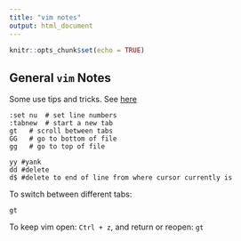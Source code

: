 ```yaml
---
title: "vim notes"
output: html_document
---
```


```r
knitr::opts_chunk$set(echo = TRUE)
```

## General `vim` Notes


Some use tips and tricks. See [here](https://ryanpeek.org/radseq/background_bash.html)

```
:set nu  # set line numbers
:tabnew  # start a new tab
gt   # scroll between tabs
GG   # go to bottom of file
gg   # go to top of file

yy #yank
dd #delete
d$ #delete to end of line from where cursor currently is

```

To switch between different tabs:

```
gt
```

To keep vim open: `Ctrl + z`, and return or reopen: `gt`


